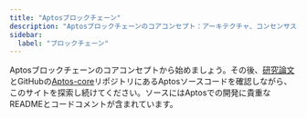 ```yaml
---
title: "Aptosブロックチェーン"
description: "Aptosブロックチェーンのコアコンセプト：アーキテクチャ、コンセンサス、基本メカニズムを含む"
sidebar:
  label: "ブロックチェーン"
---
```



Aptosブロックチェーンのコアコンセプトから始めましょう。その後、[研究論文](https://aptoslabs.com/research)とGitHubの[Aptos-core](https://github.com/aptos-labs/aptos-core)リポジトリにあるAptosソースコードを確認しながら、このサイトを探索し続けてください。ソースにはAptosでの開発に貴重なREADMEとコードコメントが含まれています。

<CardGrid>
  <LinkCard href="/network/blockchain/aptos-white-paper" title="Aptosホワイトペーパー" description="Aptosの創設ホワイトペーパーを探索します。" />

  <LinkCard href="/network/blockchain/blockchain-deep-dive" title="Aptosブロックチェーン詳細" description="Aptosブロックチェーンのメカニズムとアーキテクチャを詳細に掘り下げます。" />

  <LinkCard href="/network/blockchain/move" title="Move - Web3言語およびランタイム" description="セキュリティと形式検証のために設計されたスマートコントラクト言語であるMoveについて学びます。" />

  <LinkCard href="/network/blockchain/accounts" title="アカウント" description="Aptosブロックチェーンでのアカウントの仕組みを学びます。" />

  <LinkCard href="/network/blockchain/resources" title="リソース" description="リソースがスマートコントラクトのデータをオンチェーンにどのように保存するかを発見します。" />

  <LinkCard href="/network/blockchain/events" title="イベント" description="Aptosでのイベントがどのように生成され使用されるかを学びます。" />

  <LinkCard href="/network/blockchain/txns-states" title="トランザクションと状態" description="トランザクションと状態変化の関係を探求します。" />

  <LinkCard href="/network/blockchain/gas-txn-fee" title="ガスとトランザクション手数料" description="ガスモデルとトランザクション手数料の計算方法を理解します。" />

  <LinkCard href="/network/blockchain/base-gas" title="トランザクションガス計算" description="トランザクションのガスコストがどのように計算されるかを学びます。" />

  <LinkCard href="/network/blockchain/blocks" title="ブロック" description="Aptosがトランザクションをブロックにどのようにグループ化するかを発見します。" />

  <LinkCard href="/network/blockchain/staking" title="ステーキング" description="ステーキングメカニズムとその利点を学びます。" />

  <LinkCard href="/network/blockchain/governance" title="ガバナンス" description="Aptosブロックチェーンでのガバナンスがどのように処理されるかを理解します。" />
</CardGrid>

